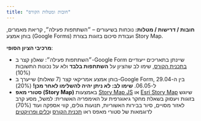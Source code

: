 ```yaml
---
title: "חובות ומטלות הקורס"
---
```


**חובות / דרישות / מטלות:** נוכחות בשיעורים – ״השתתפות פעילה״, קריאת מאמרים, בוחן אמצע (Google Forms) ועבודת סיכום בזוגות בצורת Story Map.

**מרכיבי הציון הסופי**:

-   ״השתתפות פעילה״: שאלון קצר ב-Google Form שיינתן בתאריכים ייעודיים [בתכנית הקורס](about.qmd){target="_blank"}, שימו לב שהציון על **השתתפות בלבד** ולא על נכונות התשובות (10%)
-   בוחן אמצע אמריקאי קצר (7 שאלות) שייערך ב-Google Form, בין ה-29.04 ל-06.05. **שימו לב: לא ניתן יהיה להשלימו לאחר מכן!** (20%)
-   **סטורי מאפ (Story Map)** באמצעות [Story Map JS](https://storymap.knightlab.com/?_gl=1*vxhwrr*_ga*OTY2MTU0MTMzLjE3NDExOTE0Mjk.*_ga_8F4WPDMPL5*MTc0MTIwNzg3Ni4yLjAuMTc0MTIwNzg3Ni4wLjAuMA..) או [Esri Story Map](https://storymaps.arcgis.com/) שיוגש בזוגות ויעסוק בשאלת מחקר גיאוגרפית על האימפריה האשורית: למשל, מסע קרב לאזור מסויים, סיור בבירות האשוריות, תנועות גולים, קווי אספקה ועוד (70%) לדוגמאות של סטורי מאפס ראו [תכנית הקורס](about.qmd){target="_blank"} ו[כלים ופרויקטים](/resources/tools-projects.qmd){target="_blank"}
